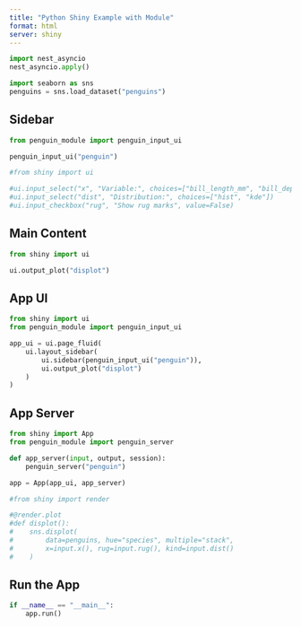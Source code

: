 ```yaml
---
title: "Python Shiny Example with Module"
format: html
server: shiny
---
```


```python
import nest_asyncio
nest_asyncio.apply()
```

```python
import seaborn as sns
penguins = sns.load_dataset("penguins")
```

## Sidebar {.sidebar}

```python
from penguin_module import penguin_input_ui

penguin_input_ui("penguin")

#from shiny import ui

#ui.input_select("x", "Variable:", choices=["bill_length_mm", "bill_depth_mm"])
#ui.input_select("dist", "Distribution:", choices=["hist", "kde"])
#ui.input_checkbox("rug", "Show rug marks", value=False)
```

## Main Content

```python
from shiny import ui

ui.output_plot("displot")
```

## App UI


```python
from shiny import ui
from penguin_module import penguin_input_ui

app_ui = ui.page_fluid(
    ui.layout_sidebar(
        ui.sidebar(penguin_input_ui("penguin")),
        ui.output_plot("displot")
    )
)
```

## App Server

```python
from shiny import App
from penguin_module import penguin_server

def app_server(input, output, session):
    penguin_server("penguin")

app = App(app_ui, app_server)

#from shiny import render

#@render.plot
#def displot():
#    sns.displot(
#        data=penguins, hue="species", multiple="stack",
#        x=input.x(), rug=input.rug(), kind=input.dist()
#    )
```

## Run the App

```python
if __name__ == "__main__":
    app.run()
```